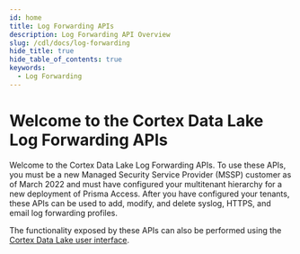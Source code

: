 ```yaml
---
id: home
title: Log Forwarding APIs
description: Log Forwarding API Overview
slug: /cdl/docs/log-forwarding
hide_title: true
hide_table_of_contents: true
keywords:
  - Log Forwarding
---
```


# Welcome to the Cortex Data Lake Log Forwarding APIs

Welcome to the Cortex Data Lake Log Forwarding APIs. To use these APIs, you must be a new Managed Security Service Provider (MSSP) customer as of March 2022 and must have configured your multitenant hierarchy for a new deployment of Prisma Access.
After you have configured your tenants, these APIs can be used to add, modify, and delete syslog, HTTPS, and email log forwarding profiles.

The functionality exposed by these APIs can also be performed using the [Cortex Data Lake user interface](https://docs.paloaltonetworks.com/cortex/cortex-data-lake/cortex-data-lake-getting-started/get-started-with-log-forwarding-app).
